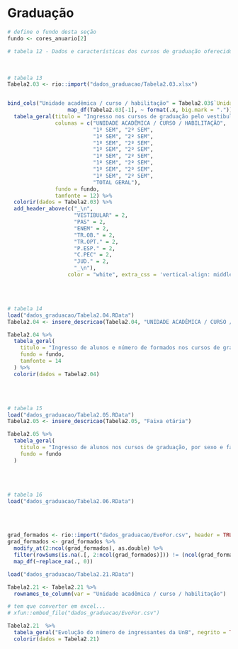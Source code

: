 # Graduação {#grad}

```r
# define o fundo desta seção
fundo <- cores_anuario[2]
```

```r
# tabela 12 - Dados e características dos cursos de graduação oferecidos pela UnB
```

<br>

```r
# tabela 13
Tabela2.03 <- rio::import("dados_graduacao/Tabela2.03.xlsx")


bind_cols("Unidade acadêmica / curso / habilitação" = Tabela2.03$`Unidade acadêmica / curso / habilitação`, 
                   map_df(Tabela2.03[-1], ~ format(.x, big.mark = "."))) %>% 
  tabela_geral(titulo = "Ingresso nos cursos de graduação pelo vestibular, PAS, ENEM e outras vias, por unidade acadêmica, curso e habilitação, UnB, 2019", 
               colunas = c("UNIDADE ACADÊMICA / CURSO / HABILITAÇÃO",
                           "1º SEM", "2º SEM",
                           "1º SEM", "2º SEM",
                           "1º SEM", "2º SEM",
                           "1º SEM", "2º SEM",
                           "1º SEM", "2º SEM",
                           "1º SEM", "2º SEM",
                           "1º SEM", "2º SEM",
                           "1º SEM", "2º SEM",
                           "TOTAL GERAL"),
               fundo = fundo,
               tamfonte = 12) %>% 
  colorir(dados = Tabela2.03) %>% 
  add_header_above(c("_\n", 
                     "VESTIBULAR" = 2,
                     "PAS" = 2,
                     "ENEM" = 2,
                     "TR.OB." = 2,
                     "TR.OPT." = 2,
                     "P.ESP." = 2,
                     "C.PEC" = 2,
                     "JUD." = 2,
                     "_\n"),
                   color = "white", extra_css = 'vertical-align: middle', background = fundo)
```

<br><br>

```r
# tabela 14
load("dados_graduacao/Tabela2.04.RData")
Tabela2.04 <- insere_descricao(Tabela2.04, "UNIDADE ACADÊMICA / CURSO / HABILITAÇÃO")

Tabela2.04 %>% 
  tabela_geral(
    titulo = "Ingresso de alunos e número de formados nos cursos de graduação, por unidade acadêmica, curso e habilitação, UnB, 2019",
    fundo = fundo,
    tamfonte = 14
  ) %>% 
  colorir(dados = Tabela2.04)
```

<br><br>

```r
# tabela 15
load("dados_graduacao/Tabela2.05.RData")
Tabela2.05 <- insere_descricao(Tabela2.05, "Faixa etária")

Tabela2.05 %>% 
  tabela_geral(
    titulo = "Ingresso de alunos nos cursos de graduação, por sexo e faixa etária, UnB, 2019",
    fundo = fundo
  )
```

<br><br>

```r
# tabela 16
load("dados_graduacao/Tabela2.06.RData")
```

<br><br>

```r
grad_formados <- rio::import("dados_graduacao/EvoFor.csv", header = TRUE)
grad_formados <- grad_formados %>% 
  modify_at(2:ncol(grad_formados), as.double) %>%
  filter(rowSums(is.na(.[, 2:ncol(grad_formados)])) != (ncol(grad_formados)-1)) %>%
  map_df(~replace_na(., 0))
```

```r
load("dados_graduacao/Tabela2.21.RData")

Tabela2.21 <- Tabela2.21 %>% 
  rownames_to_column(var = "Unidade acadêmica / curso / habilitação")

# tem que converter em excel...
# xfun::embed_file("dados_graduacao/EvoFor.csv")

Tabela2.21  %>% 
  tabela_geral("Evolução do número de ingressantes da UnB", negrito = TRUE, fundo = fundo) %>% 
  colorir(dados = Tabela2.21)
```

